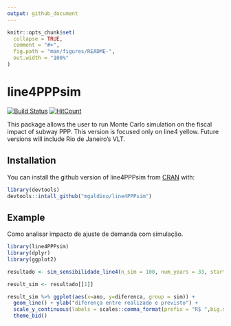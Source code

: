 ```yaml
---
output: github_document
---
```


<!-- README.md is generated from README.Rmd. Please edit that file -->

```r
knitr::opts_chunk$set(
  collapse = TRUE,
  comment = "#>",
  fig.path = "man/figures/README-",
  out.width = "100%"
)
```
# line4PPPsim
[![Build Status](https://travis-ci.com/mgaldino/line4PPPsim.svg?branch=master)](https://travis-ci.com/mgaldino/line4PPPsim)
[![HitCount](http://hits.dwyl.io/mgaldino/line4PPPsim.svg)](http://hits.dwyl.io/mgaldino/line4PPPsim)

This package allows the user to run Monte Carlo simulation on the fiscal impact of subway PPP. This version is focused only on line4 yellow. Future versions will include Rio de Janeiro's VLT.

## Installation

You can install the github version of line4PPPsim from [CRAN](https://CRAN.R-project.org) with:

``` r
library(devtools)
devtools::intall_github("mgaldino/line4PPPsim")
```

## Example

Como analisar impacto de ajuste de demanda com simulação.

```r
library(line4PPPsim)
library(dplyr)
library(ggplot2)

resultado <- sim_sensibilidade_line4(n_sim = 100, num_years = 33, start_seed = 1, mu = 0, sd= .05, ajuste_inflacao = F, type="random_walk")

result_sim <- resultado[[1]]

result_sim %>% ggplot(aes(x=ano, y=diferenca, group = sim)) + 
  geom_line() + ylab("diferença entre realizado e previsto") +
  scale_y_continuous(labels = scales::comma_format(prefix = "R$ ",big.mark = ".", decimal.mark = ",")) +
  theme_bid()

```


